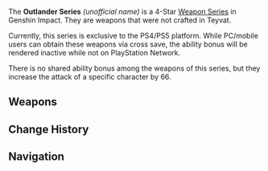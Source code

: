 {{Weapon Series Infobox
|rarity  = 4
|region  = 
|passive = Increase the ATK of a character by 66 and only effective while on PlayStation, among other things
|lore    = Weapons that come from outside of Teyvat
|other   = Only obtainable while on PlayStation
}}
The '''Outlander Series''' ''(unofficial name)'' is a 4-Star [[Weapon Series]] in Genshin Impact. They are weapons that were not crafted in Teyvat.

Currently, this series is exclusive to the PS4/PS5 platform. While PC/mobile users can obtain these weapons via cross save, the ability bonus will be rendered inactive while not on PlayStation Network.

There is no shared ability bonus among the weapons of this series, but they increase the attack of a specific character by 66.

==Weapons==
{{Weapons by Category Table|type=Outlander Series}}

==Change History==
{{Change History|1.0}}

==Navigation==
{{Weapon Series Navbox}}